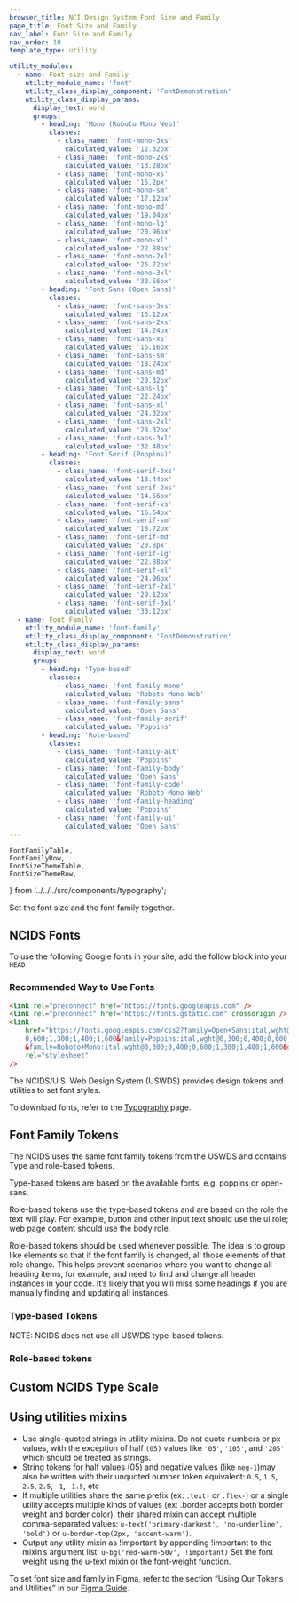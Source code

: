 ```yaml
---
browser_title: NCI Design System Font Size and Family
page_title: Font Size and Family
nav_label: Font Size and Family
nav_order: 10
template_type: utility

utility_modules:
  - name: Font size and Family
    utility_module_name: 'font'
    utility_class_display_component: 'FontDemonstration'
    utility_class_display_params:
      display_text: word
      groups:
        - heading: 'Mono (Roboto Mono Web)'
          classes:
            - class_name: 'font-mono-3xs'
              calculated_value: '12.32px'
            - class_name: 'font-mono-2xs'
              calculated_value: '13.28px'
            - class_name: 'font-mono-xs'
              calculated_value: '15.2px'
            - class_name: 'font-mono-sm'
              calculated_value: '17.12px'
            - class_name: 'font-mono-md'
              calculated_value: '19.04px'
            - class_name: 'font-mono-lg'
              calculated_value: '20.96px'
            - class_name: 'font-mono-xl'
              calculated_value: '22.88px'
            - class_name: 'font-mono-2xl'
              calculated_value: '26.72px'
            - class_name: 'font-mono-3xl'
              calculated_value: '30.56px'
        - heading: 'Font Sans (Open Sans)'
          classes:
            - class_name: 'font-sans-3xs'
              calculated_value: '13.12px'
            - class_name: 'font-sans-2xs'
              calculated_value: '14.24px'
            - class_name: 'font-sans-xs'
              calculated_value: '16.16px'
            - class_name: 'font-sans-sm'
              calculated_value: '18.24px'
            - class_name: 'font-sans-md'
              calculated_value: '20.32px'
            - class_name: 'font-sans-lg'
              calculated_value: '22.24px'
            - class_name: 'font-sans-xl'
              calculated_value: '24.32px'
            - class_name: 'font-sans-2xl'
              calculated_value: '28.32px'
            - class_name: 'font-sans-3xl'
              calculated_value: '32.48px'
        - heading: 'Font Serif (Poppins)'
          classes:
            - class_name: 'font-serif-3xs'
              calculated_value: '13.44px'
            - class_name: 'font-serif-2xs'
              calculated_value: '14.56px'
            - class_name: 'font-serif-xs'
              calculated_value: '16.64px'
            - class_name: 'font-serif-sm'
              calculated_value: '18.72px'
            - class_name: 'font-serif-md'
              calculated_value: '20.8px'
            - class_name: 'font-serif-lg'
              calculated_value: '22.88px'
            - class_name: 'font-serif-xl'
              calculated_value: '24.96px'
            - class_name: 'font-serif-2xl'
              calculated_value: '29.12px'
            - class_name: 'font-serif-3xl'
              calculated_value: '33.12px'
  - name: Font Family
    utility_module_name: 'font-family'
    utility_class_display_component: 'FontDemonstration'
    utility_class_display_params:
      display_text: word
      groups:
        - heading: 'Type-based'
          classes:
            - class_name: 'font-family-mono'
              calculated_value: 'Roboto Mono Web'
            - class_name: 'font-family-sans'
              calculated_value: 'Open Sans'
            - class_name: 'font-family-serif'
              calculated_value: 'Poppins'
        - heading: 'Role-based'
          classes:
            - class_name: 'font-family-alt'
              calculated_value: 'Poppins'
            - class_name: 'font-family-body'
              calculated_value: 'Open Sans'
            - class_name: 'font-family-code'
              calculated_value: 'Roboto Mono Web'
            - class_name: 'font-family-heading'
              calculated_value: 'Poppins'
            - class_name: 'font-family-ui'
              calculated_value: 'Open Sans'
---
```


	FontFamilyTable,
	FontFamilyRow,
	FontSizeThemeTable,
	FontSizeThemeRow,
} from '../../../src/components/typography';

Set the font size and the font family together.

## NCIDS Fonts

To use the following Google fonts in your site, add the follow block into your `HEAD`

### Recommended Way to Use Fonts

```html nopreview
<link rel="preconnect" href="https://fonts.googleapis.com" />
<link rel="preconnect" href="https://fonts.gstatic.com" crossorigin />
<link
	href="https://fonts.googleapis.com/css2?family=Open+Sans:ital,wght@0,300;0,400;
	0,600;1,300;1,400;1,600&family=Poppins:ital,wght@0,300;0,400;0,600;1,300;1,400;1,600
	&family=Roboto+Mono:ital,wght@0,300;0,400;0,600;1,300;1,400;1,600&display=swap"
	rel="stylesheet"
/>
```

The NCIDS/U.S. Web Design System (USWDS) provides design tokens and utilities to set font styles.

To download fonts, refer to the [Typography](/foundations/typography) page.

## Font Family Tokens

The NCIDS uses the same font family tokens from the USWDS and contains Type and role-based tokens.

Type-based tokens are based on the available fonts, e.g. poppins or open-sans.

Role-based tokens use the type-based tokens and are based on the role the text will play. For example, button and other input text should use the ui role; web page content should use the body role.

Role-based tokens should be used whenever possible. The idea is to group like elements so that if the font family is changed, all those elements of that role change. This helps prevent scenarios where you want to change all heading items, for example, and need to find and change all header instances in your code. It’s likely that you will miss some headings if you are manually finding and updating all instances.

### Type-based Tokens

NOTE: NCIDS does not use all USWDS type-based tokens.

<FontFamilyTable>
	<FontFamilyRow
		token="mono"
		setting="roboto-mono"
		variable="theme-font-type-mono"
	/>
	<FontFamilyRow
		token="sans"
		setting="open-sans"
		variable="theme-font-type-sans"
	/>
	<FontFamilyRow
		token="serif"
		setting="poppins"
		variable="theme-font-type-serif"
	/>
</FontFamilyTable>

### Role-based tokens

<FontFamilyTable>
	<FontFamilyRow token="alt" setting="serif" variable="theme-font-role-alt" />
	<FontFamilyRow token="body" setting="sans" variable="theme-font-role-body" />
	<FontFamilyRow token="code" setting="mono" variable="theme-font-role-mono" />
	<FontFamilyRow
		token="heading"
		setting="serif"
		variable="theme-font-role-heading"
	/>
	<FontFamilyRow token="ui" setting="sans" variable="theme-font-role-ui" />
</FontFamilyTable>

## Custom NCIDS Type Scale

<FontSizeThemeTable>
	<FontSizeThemeRow token="3xs" size="2" variable="theme-type-scale-3xs" />
	<FontSizeThemeRow token="2xs" size="3" variable="theme-type-scale-2xs" />
	<FontSizeThemeRow token="xs" size="5" variable="theme-type-scale-xs" />
	<FontSizeThemeRow token="sm" size="7" variable="theme-type-scale-sm" />
	<FontSizeThemeRow token="md" size="8" variable="theme-type-scale-md" />
	<FontSizeThemeRow token="lg" size="9" variable="theme-type-scale-lg" />
	<FontSizeThemeRow token="xl" size="10" variable="theme-type-scale-xl" />
	<FontSizeThemeRow token="2xl" size="11" variable="theme-type-scale-2xl" />
	<FontSizeThemeRow token="3xl" size="12" variable="theme-type-scale-3xl" />
</FontSizeThemeTable>

## Using utilities mixins

- Use single-quoted strings in utility mixins. Do not quote numbers or px values, with the exception of half `(05)` values like `'05'`, `'105'`, and `'205'` which should be treated as strings.
- String tokens for half values (05) and negative values (like `neg-1`)may also be written with their unquoted number token equivalent: `0.5`, `1.5`, `2.5`, `2.5`, `-1`, `-1.5`, etc
- If multiple utilities share the same prefix (ex: `.text-` or `.flex-`) or a single utility accepts multiple kinds of values (ex: .border accepts both border weight and border color), their shared mixin can accept multiple comma-separated values: `u-text('primary-darkest', 'no-underline', 'bold')` or `u-border-top(2px, 'accent-warm')`.
- Output any utility mixin as !important by appending !important to the mixin’s argument list: `u-bg('red-warm-50v', !important)`
  Set the font weight using the u-text mixin or the font-weight function.

To set font size and family in Figma, refer to the section “Using Our Tokens and Utilities” in our [Figma Guide](/get-started/figma-guide).
